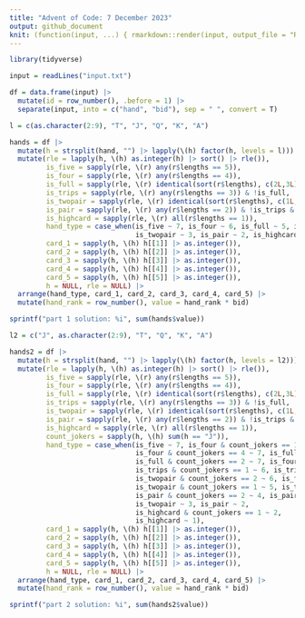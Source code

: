 ```yaml
---
title: "Advent of Code: 7 December 2023"
output: github_document
knit: (function(input, ...) { rmarkdown::render(input, output_file = "README.md", envir = globalenv()) })
---
```


```r
library(tidyverse)

input = readLines("input.txt")

df = data.frame(input) |>
  mutate(id = row_number(), .before = 1) |>
  separate(input, into = c("hand", "bid"), sep = " ", convert = T)

l = c(as.character(2:9), "T", "J", "Q", "K", "A")

hands = df |> 
  mutate(h = strsplit(hand, "") |> lapply(\(h) factor(h, levels = l))) |> 
  mutate(rle = lapply(h, \(h) as.integer(h) |> sort() |> rle()),
         is_five = sapply(rle, \(r) any(r$lengths == 5)),
         is_four = sapply(rle, \(r) any(r$lengths == 4)),
         is_full = sapply(rle, \(r) identical(sort(r$lengths), c(2L,3L))),
         is_trips = sapply(rle, \(r) any(r$lengths == 3)) & !is_full,
         is_twopair = sapply(rle, \(r) identical(sort(r$lengths), c(1L,2L,2L))),
         is_pair = sapply(rle, \(r) any(r$lengths == 2)) & !is_trips & !is_twopair,
         is_highcard = sapply(rle, \(r) all(r$lengths == 1)),
         hand_type = case_when(is_five ~ 7, is_four ~ 6, is_full ~ 5, is_trips ~ 4,
                               is_twopair ~ 3, is_pair ~ 2, is_highcard ~ 1),
         card_1 = sapply(h, \(h) h[[1]] |> as.integer()),
         card_2 = sapply(h, \(h) h[[2]] |> as.integer()),
         card_3 = sapply(h, \(h) h[[3]] |> as.integer()),
         card_4 = sapply(h, \(h) h[[4]] |> as.integer()),
         card_5 = sapply(h, \(h) h[[5]] |> as.integer()),
         h = NULL, rle = NULL) |>
  arrange(hand_type, card_1, card_2, card_3, card_4, card_5) |> 
  mutate(hand_rank = row_number(), value = hand_rank * bid)

sprintf("part 1 solution: %i", sum(hands$value))

l2 = c("J", as.character(2:9), "T", "Q", "K", "A")

hands2 = df |> 
  mutate(h = strsplit(hand, "") |> lapply(\(h) factor(h, levels = l2))) |> 
  mutate(rle = lapply(h, \(h) as.integer(h) |> sort() |> rle()),
         is_five = sapply(rle, \(r) any(r$lengths == 5)),
         is_four = sapply(rle, \(r) any(r$lengths == 4)),
         is_full = sapply(rle, \(r) identical(sort(r$lengths), c(2L,3L))),
         is_trips = sapply(rle, \(r) any(r$lengths == 3)) & !is_full,
         is_twopair = sapply(rle, \(r) identical(sort(r$lengths), c(1L,2L,2L))),
         is_pair = sapply(rle, \(r) any(r$lengths == 2)) & !is_trips & !is_twopair,
         is_highcard = sapply(rle, \(r) all(r$lengths == 1)),
         count_jokers = sapply(h, \(h) sum(h == "J")),
         hand_type = case_when(is_five ~ 7, is_four & count_jokers == 1  ~ 7,
                               is_four & count_jokers == 4 ~ 7, is_full & count_jokers == 3 ~ 7,
                               is_full & count_jokers == 2 ~ 7, is_four ~ 6,
                               is_trips & count_jokers == 1 ~ 6, is_trips & count_jokers == 3 ~ 6,
                               is_twopair & count_jokers == 2 ~ 6, is_full ~ 5,
                               is_twopair & count_jokers == 1 ~ 5, is_trips ~ 4,
                               is_pair & count_jokers == 2 ~ 4, is_pair & count_jokers == 1 ~ 4,
                               is_twopair ~ 3, is_pair ~ 2,
                               is_highcard & count_jokers == 1 ~ 2,
                               is_highcard ~ 1),
         card_1 = sapply(h, \(h) h[[1]] |> as.integer()),
         card_2 = sapply(h, \(h) h[[2]] |> as.integer()),
         card_3 = sapply(h, \(h) h[[3]] |> as.integer()),
         card_4 = sapply(h, \(h) h[[4]] |> as.integer()),
         card_5 = sapply(h, \(h) h[[5]] |> as.integer()),
         h = NULL, rle = NULL) |>
  arrange(hand_type, card_1, card_2, card_3, card_4, card_5) |>
  mutate(hand_rank = row_number(), value = hand_rank * bid)

sprintf("part 2 solution: %i", sum(hands2$value))
```














